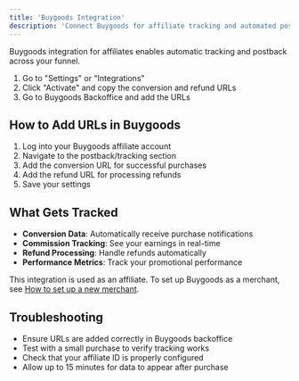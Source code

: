 ```yaml
---
title: 'Buygoods Integration'
description: 'Connect Buygoods for affiliate tracking and automated postbacks'
---
```


Buygoods integration for affiliates enables automatic tracking and postback across your funnel.

1. Go to "Settings" or "Integrations"
2. Click "Activate" and copy the conversion and refund URLs
3. Go to Buygoods Backoffice and add the URLs

## How to Add URLs in Buygoods

1. Log into your Buygoods affiliate account
2. Navigate to the postback/tracking section
3. Add the conversion URL for successful purchases
4. Add the refund URL for processing refunds
5. Save your settings

## What Gets Tracked

- **Conversion Data**: Automatically receive purchase notifications
- **Commission Tracking**: See your earnings in real-time
- **Refund Processing**: Handle refunds automatically
- **Performance Metrics**: Track your promotional performance

<Note>This integration is used as an affiliate. To set up Buygoods as a merchant, see [How to set up a new merchant](/guides/how-to-set-up-a-new-merchant).</Note>

## Troubleshooting

- Ensure URLs are added correctly in Buygoods backoffice
- Test with a small purchase to verify tracking works
- Check that your affiliate ID is properly configured
- Allow up to 15 minutes for data to appear after purchase 
